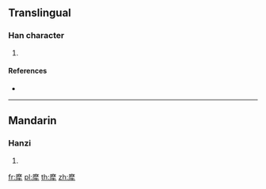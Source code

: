 {{character info/new}}
==Translingual==

===Han character===
{{Han char|rn=93|rad=牛|as=11|sn=15|four=00259|canj=IDHQ|ids=⿸麻牛}}

# {{defn|Han|sort=牛11}}

====References====
* {{Han ref|kx=0703.310|dkj=20141|hdz=31819.030|uh=7298|ud=29336|bh=E673|bd=58995}}

----

==Mandarin==

===Hanzi===
{{cmn-hanzi|pin=[[má]] ([[ma2]])|wg=ma<sup>2</sup>}}

# {{defn|lang=cmn|sort=牛11}}

[[fr:犘]]
[[pl:犘]]
[[th:犘]]
[[zh:犘]]